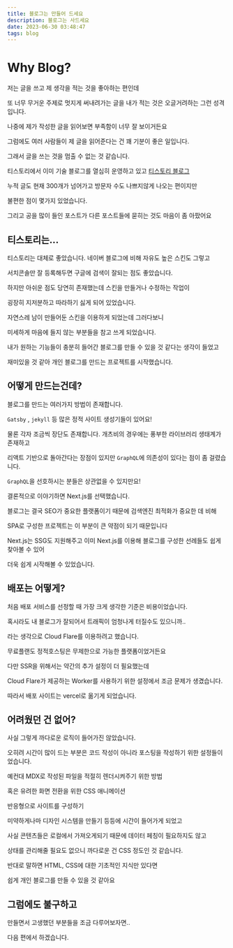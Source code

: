 ```yaml
---
title: 블로그는 만들어 드세요
description: 블로그는 사드세요
date: 2023-06-30 03:48:47
tags: blog
---
```


# Why Blog?

저는 글을 쓰고 제 생각을 적는 것을 좋아하는 편인데

또 너무 무거운 주제로 멋지게 써내려가는 글을 내가 적는 것은 오글거려하는 그런 성격입니다.

나중에 제가 작성한 글을 읽어보면 부족함이 너무 잘 보이거든요

그럼에도 여러 사람들이 제 글을 읽어준다는 건 꽤 기분이 좋은 일입니다.

그래서 글을 쓰는 것을 멈출 수 없는 것 같습니다.

티스토리에서 이미 기술 블로그를 열심히 운영하고 있고 [티스토리 블로그](https://xionwcfm.tistory.com/)

누적 글도 현재 300개가 넘어가고 방문자 수도 나쁘지않게 나오는 편이지만

불편한 점이 몇가지 있었습니다.

그리고 공을 많이 들인 포스트가 다른 포스트들에 묻히는 것도 마음이 좀 아팠어요

## 티스토리는...

티스토리는 대체로 좋았습니다. 네이버 블로그에 비해 자유도 높은 스킨도 그렇고

서치콘솔만 잘 등록해두면 구글에 검색이 잘되는 점도 좋았습니다.

하지만 아쉬운 점도 당연히 존재했는데 스킨을 만들거나 수정하는 작업이

굉장히 지저분하고 따라하기 싫게 되어 있었습니다.

자연스레 남이 만들어둔 스킨을 이용하게 되었는데 그러다보니

미세하게 마음에 들지 않는 부분들을 참고 쓰게 되었습니다.

내가 원하는 기능들이 충분히 들어간 블로그를 만들 수 있을 것 같다는 생각이 들었고

재미있을 것 같아 개인 블로그를 만드는 프로젝트를 시작했습니다.

## 어떻게 만드는건데?

블로그를 만드는 여러가지 방법이 존재합니다.

`Gatsby` , `jekyll` 등 많은 정적 사이트 생성기들이 있어요!

물론 각자 조금씩 장단도 존재합니다. 개츠비의 경우에는 풍부한 라이브러리 생태계가 존재하고

리액트 기반으로 돌아간다는 장점이 있지만 `GraphQL`에 의존성이 있다는 점이 좀 걸렸습니다.

`GraphQL`을 선호하시는 분들은 상관없을 수 있지만요!

결론적으로 이야기하면 Next.js를 선택했습니다.

블로그는 결국 SEO가 중요한 플랫폼이기 때문에 검색엔진 최적화가 중요한 데 비해

SPA로 구성한 프로젝트는 이 부분이 큰 약점이 되기 때문입니다

Next.js는 SSG도 지원해주고 이미 Next.js를 이용해 블로그를 구성한 선례들도 쉽게 찾아볼 수 있어

더욱 쉽게 시작해볼 수 있었습니다.

## 배포는 어떻게?

처음 배포 서비스를 선정할 때 가장 크게 생각한 기준은 비용이었습니다.

혹시라도 내 블로그가 잘되어서 트래픽이 엄청나게 터질수도 있으니까..

라는 생각으로 Cloud Flare를 이용하려고 했습니다.

무료플랜도 정적호스팅은 무제한으로 가능한 플랫폼이었거든요

다만 SSR을 위해서는 약간의 추가 설정이 더 필요했는데

Cloud Flare가 제공하는 Worker를 사용하기 위한 설정에서 조금 문제가 생겼습니다.

따라서 배포 사이트는 vercel로 옮기게 되었습니다.

## 어려웠던 건 없어?

사실 그렇게 까다로운 로직이 들어가진 않았습니다.

오히려 시간이 많이 드는 부분은 코드 작성이 아니라 포스팅을 작성하기 위한 설정들이었습니다.

예컨대 MDX로 작성된 파일을 적절히 렌더시켜주기 위한 방법

혹은 유려한 화면 전환을 위한 CSS 애니메이션

반응형으로 사이트를 구성하기

미약하게나마 디자인 시스템을 만들기 등등에 시간이 들어가게 되었고

사실 콘텐츠들은 로컬에서 가져오게되기 때문에 데이터 페칭이 필요하지도 않고

상태를 관리해줄 필요도 없으니 까다로운 건 CSS 정도인 것 같습니다.

반대로 말하면 HTML, CSS에 대한 기초적인 지식만 있다면

쉽게 개인 블로그를 만들 수 있을 것 같아요

## 그럼에도 불구하고

만들면서 고생했던 부분들을 조금 다루어보자면..

다음 편에서 하겠습니다.
